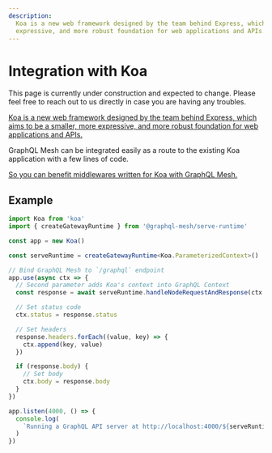 ```yaml
---
description:
  Koa is a new web framework designed by the team behind Express, which aims to be a smaller, more
  expressive, and more robust foundation for web applications and APIs.
---
```



# Integration with Koa

<Callout>
  This page is currently under construction and expected to change. Please feel free to reach out to
  us directly in case you are having any troubles.
</Callout>

[Koa is a new web framework designed by the team behind Express, which aims to be a smaller, more expressive, and more robust foundation for web applications and APIs.](https://koajs.com)

GraphQL Mesh can be integrated easily as a route to the existing Koa application with a few lines of
code.

[So you can benefit middlewares written for Koa with GraphQL Mesh.](https://github.com/koajs/koa/wiki)

## Example

```ts
import Koa from 'koa'
import { createGatewayRuntime } from '@graphql-mesh/serve-runtime'

const app = new Koa()

const serveRuntime = createGatewayRuntime<Koa.ParameterizedContext>()

// Bind GraphQL Mesh to `/graphql` endpoint
app.use(async ctx => {
  // Second parameter adds Koa's context into GraphQL Context
  const response = await serveRuntime.handleNodeRequestAndResponse(ctx.req, ctx.res, ctx)

  // Set status code
  ctx.status = response.status

  // Set headers
  response.headers.forEach((value, key) => {
    ctx.append(key, value)
  })

  if (response.body) {
    // Set body
    ctx.body = response.body
  }
})

app.listen(4000, () => {
  console.log(
    `Running a GraphQL API server at http://localhost:4000/${serveRuntime.graphqlEndpoint}`
  )
})
```
